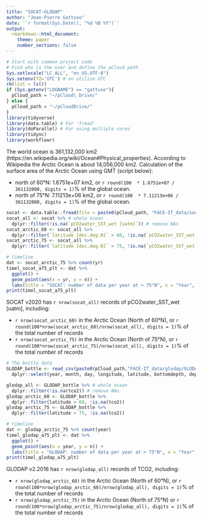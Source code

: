 ```yaml
---
title: "SOCAT-GLODAP"
author: "Jean-Pierre Gattuso"
date: '`r format(Sys.Date(), "%d %B %Y")`'
output:
  rmarkdown::html_document:
    theme: paper
    number_sections: false
---
```


```r
# Start with common project code
# Find who is the user and define the pCloud path
Sys.setlocale("LC_ALL", "en_US.UTF-8")
Sys.setenv(TZ='UTC') # on utilise UTC
rm(list = ls())
if (Sys.getenv("LOGNAME") == "gattuso"){
  pCloud_path = "~/pCloud\ Drive/"
} else {
  pCloud_path = "~/pCloudDrive/" 
}
library(tidyverse)
library(data.table) # For 'fread'
library(doParallel) # For using multiple cores
library(tidync)
library(workflowr)
```
The world ocean is 361,132,000 km2 (https://en.wikipedia.org/wiki/Ocean#Physical_properties). According to Wikipedia the Arctic Ocean is about 14,056,000 km2. Calculation of the surface area of the Arctic Ocean using GMT (script below):

- north of 60°N: 1.6751e+07 km2, or `r round(100  * 1.6751e+07 / 361132000, digits = 1)`% of the global ocean.
- north of 75°N: 7.11213e+06 km2, or `r round(100  * 7.11213e+06 / 361132000, digits = 1)`% of the global ocean.


```r
socat <- data.table::fread(file = paste0(pCloud_path, "FACE-IT_data/socat/SOCATv2020.tsv"), select = c("yr", "mon", "day", "longitude [dec.deg.E]", "latitude [dec.deg.N]", "pCO2water_SST_wet [uatm]"), skip = 6362, nrows = Inf, nThread = 10, fill = TRUE)
socat_all <- socat %>% # whole ocean
  dplyr::filter(!is.na(`pCO2water_SST_wet [uatm]`)) # remove NAs
socat_arctic_60 <- socat_all %>% 
  dplyr::filter(`latitude [dec.deg.N]` > 60, !is.na(`pCO2water_SST_wet [uatm]`))
socat_arctic_75 <- socat_all %>% 
  dplyr::filter(`latitude [dec.deg.N]` > 75, !is.na(`pCO2water_SST_wet [uatm]`))

# timeline
dat <- socat_arctic_75 %>% count(yr)
timel_socat_a75_plt <- dat %>% 
  ggplot() +
  geom_point(aes(x = yr, y = n)) +
  labs(title = "SOCAT: number of data per year at > 75°N", x = "Year", y = "pCO2water_SST_wet")
print(timel_socat_a75_plt)
```

SOCAT v2020 has `r nrow(socat_all)` records of pCO2water_SST_wet [uatm], including:

* `r nrow(socat_arctic_60)` in the Arctic Ocean (North of 60°N), or `r round(100*nrow(socat_arctic_60)/nrow(socat_all), digits = 1)`% of the total number of records
* `r nrow(socat_arctic_75)` in the Arctic Ocean (North of 75°N), or `r round(100*nrow(socat_arctic_75)/nrow(socat_all), digits = 1)`% of the total number of records

```r

# The bottle data
GLODAP_bottle <- read_csv(paste0(pCloud_path,"FACE-IT_data/glodap/GLODAPv2.2020_Merged_Master_File.csv")) %>%
  dplyr::select(year, month, day, longitude, latitude, bottomdepth, depth, tco2, talk)

glodap_all <- GLODAP_bottle %>% # whole ocean
  dplyr::filter(!is.na(tco2)) # remove NAs
glodap_arctic_60 <- GLODAP_bottle %>% 
  dplyr::filter(latitude > 60, !is.na(tco2))
glodap_arctic_75 <- GLODAP_bottle %>% 
  dplyr::filter(latitude > 75, !is.na(tco2))

# timeline
dat <- glodap_arctic_75 %>% count(year)
timel_glodap_a75_plt <- dat %>% 
  ggplot() +
  geom_point(aes(x = year, y = n)) +
  labs(title = "GLODAP: number of data per year at > 75°N", x = "Year", y = "tco2")
print(timel_glodap_a75_plt)
```

GLODAP v2.2016 has `r nrow(glodap_all)` records of TCO2, including:

* `r nrow(glodap_arctic_60)` in the Arctic Ocean (North of 60°N), or `r round(100*nrow(glodap_arctic_60)/nrow(glodap_all), digits = 1)`% of the total number of records
* `r nrow(glodap_arctic_75)` in the Arctic Ocean (North of 75°N) or `r round(100*nrow(glodap_arctic_75)/nrow(glodap_all), digits = 1)`% of the total number of records